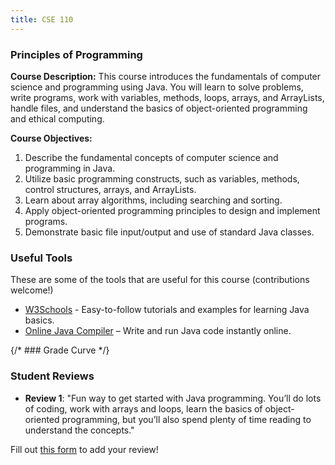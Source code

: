 ```yaml
---
title: CSE 110
---
```



<CourseInfo />


### Principles of Programming

**Course Description:** This course introduces the fundamentals of computer science and programming using Java. You will learn to solve problems, write programs, work with variables, methods, loops, arrays, and ArrayLists, handle files, and understand the basics of object-oriented programming and ethical computing.

**Course Objectives:**
1. Describe the fundamental concepts of computer science and programming in Java.
2. Utilize basic programming constructs, such as variables, methods, control structures, arrays, and ArrayLists.
3. Learn about array algorithms, including searching and sorting.
4. Apply object-oriented programming principles to design and implement programs.
5. Demonstrate basic file input/output and use of standard Java classes.

### Useful Tools
These are some of the tools that are useful for this course (contributions welcome!)
- [W3Schools](https://www.w3schools.com/java/) - Easy-to-follow tutorials and examples for learning Java basics.
- [Online Java Compiler](https://www.programiz.com/java-programming/online-compiler/) – Write and run Java code instantly online.

{/* ### Grade Curve */}

### Student Reviews

- **Review 1**: "Fun way to get started with Java programming. You’ll do lots of coding, work with arrays and loops, learn the basics of object-oriented programming, but you’ll also spend plenty of time reading to understand the concepts."

Fill out [this form](https://asusoda.notion.site/24447e6424688029a425ed9c535c44cf?pvs=105) to add your review!